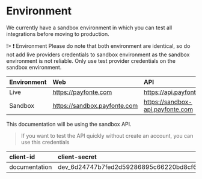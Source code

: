 # Environment 
We currently have a sandbox environment in which you can test all integrations before moving to production.

!> ❗️ Environment
Please do note that both environment are identical, so do not add live providers credentials to sandbox environment as the sandbox environment is not reliable. Only use test provider credentials on the sandbox environment.

| Environment | Web                            | API                                |
| :---------- | :----------------------------- | :--------------------------------- |
| Live        | <https://payfonte.com>         | <https://api.payfonte.com>         |
| Sandbox     | <https://sandbox.payfonte.com> | <https://sandbox-api.payfonte.com> |

This documentation will be using the sandbox API.

> If you want to test the API quickly without create an account, you can use this credentials

| client-id     | client-secret                                          |
|:--------------|:-------------------------------------------------------|
| documentation | dev_6d24747b7fed2d59286895c66220bd8cf6e19be9c5ca8d4a91 |
